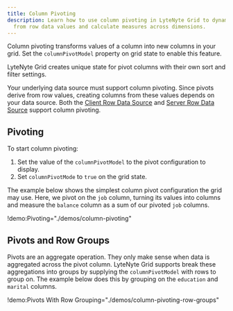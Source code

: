 ```yaml
---
title: Column Pivoting
description: Learn how to use column pivoting in LyteNyte Grid to dynamically generate columns
  from row data values and calculate measures across dimensions.
---
```


Column pivoting transforms values of a column into new columns in your grid. Set the
`columnPivotModel` property on grid state to enable this feature.

LyteNyte Grid creates unique state for pivot columns with their own sort and filter settings.

Your underlying data source must support column pivoting. Since pivots derive from row values,
creating columns from these values depends on your data source. Both the
[Client Row Data Source](/docs/row-client-data-source) and
[Server Row Data Source](/docs/row-server-data-source) support column pivoting.

## Pivoting

To start column pivoting:

1. Set the value of the `columnPivotModel` to the pivot configuration to display.
2. Set `columnPivotMode` to `true` on the grid state.

The example below shows the simplest column pivot configuration the grid may use. Here,
we pivot on the `job` column, turning its values into columns and measure the `balance`
column as a sum of our pivoted `job` columns.

!demo:Pivoting="./demos/column-pivoting"

## Pivots and Row Groups

Pivots are an aggregate operation. They only make sense when data is aggregated across the pivot
column. LyteNyte Grid supports break these aggregations into groups by supplying the `columnPivotModel`
with rows to group on. The example below does this by grouping on the `education` and `marital` columns.

!demo:Pivots With Row Grouping="./demos/column-pivoting-row-groups"
